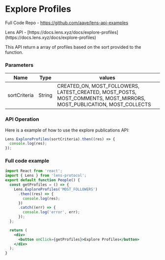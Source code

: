 
# Explore Profiles

<Callout emoji="📘">Full Code Repo - https://github.com/aave/lens-api-examples</Callout>

<Callout emoji="🌿">
  Lens API -
  [https://docs.lens.xyz/docs/explore-profiles](https://docs.lens.xyz/docs/explore-profiles)
</Callout>

This API return a array of profiles based on the sort provided to the function.

### Parameters

| Name         | Type   | values                                                                                                               |
| ------------ | ------ | -------------------------------------------------------------------------------------------------------------------- |
| sortCriteria | String | CREATED_ON, MOST_FOLLOWERS, LATEST_CREATED, MOST_POSTS, MOST_COMMENTS, MOST_MIRRORS, MOST_PUBLICATION, MOST_COLLECTS |

### API Operation

Here is a example of how to use the explore publications API:

```js
Lens.ExploreProfiles(sortCriteria).then((res) => {
  console.log(res);
});
```

### Full code example

```jsx
import React from 'react';
import { Lens } from 'lens-protocol';
export default function People() {
  const getProfiles = () => {
    Lens.ExploreProfiles('MOST_FOLLOWERS')
      .then((res) => {
        console.log(res);
      })
      .catch((err) => {
        console.log('error', err);
      });
  };

  return (
    <div>
      <button onClick={getProfiles}>Explore Profiles</button>
    </div>
  );
}
```
